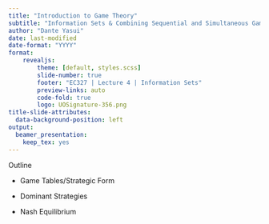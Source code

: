 ```yaml
---
title: "Introduction to Game Theory"
subtitle: "Information Sets & Combining Sequential and Simultaneous Games"
author: "Dante Yasui"
date: last-modified
date-format: "YYYY"
format:
    revealjs:
        theme: [default, styles.scss]
        slide-number: true
        footer: "EC327 | Lecture 4 | Information Sets"
        preview-links: auto
        code-fold: true
        logo: UOSignature-356.png
title-slide-attributes:
  data-background-position: left
output:
  beamer_presentation:
    keep_tex: yes
---
```


::: {.vertical-center}

[Outline]{.hi .big}

  * Game Tables/Strategic Form
  
  * Dominant Strategies
  
  * Nash Equilibrium

:::




